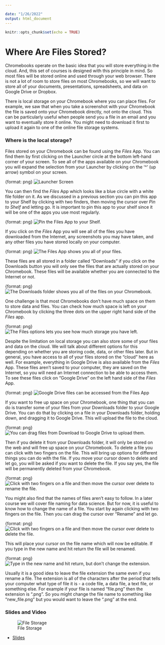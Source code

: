 ```yaml
---

date: "1/26/2022"
output: html_document
---
```


```r
knitr::opts_chunk$set(echo = TRUE)
```

# Where Are Files Stored?

Chromebooks operate on the basic idea that you will store everything in the cloud. And, this set of courses is designed with this principle in mind. So most files will be stored online and used through your web browser. There is not a lot of room to store files on most Chromebooks, so we will want to store all of your documents, presentations, spreadsheets, and data on Google Drive or Dropbox.

There is local storage on your Chromebook where you can place files. For example, we saw that when you take a screenshot with your Chromebook the file is saved onto your Chromebook directly, not onto the cloud. This can be particularly useful when people send you a file in an email and you want to eventually store it online. You might need to download it first to upload it again to one of the online file storage systems.

### Where is the local storage?

Files stored on your Chromebook can be found using the _Files_ App.
You can find them by first clicking on the Launcher circle at the bottom left-hand corner of your screen. To see all of the apps available on your Chromebook you will expand the selection from your Launcher by clicking on the '^' (up arrow) symbol on your screen.

{format: png}
![Launcher Screen](https://docs.google.com/presentation/d/1k9e4UEhxg63DWSFkV71u1ewQQe-4DopdXAMG35O0hkc/export/png?id=1k9e4UEhxg63DWSFkV71u1ewQQe-4DopdXAMG35O0hkc&pageid=g3a97bbb8d6_0_12)

You can then find the _Files_ App which looks like a blue circle with a white file folder on it. As we discussed in a previous section you can pin this app to your Shelf by clicking with two finders, then moving the cursor over _Pin to Shelf_ and letting go. It is important to pin this app to your shelf since it will be one of the apps you use most regularly.


{format: png}
![Pin the Files App to your Shelf.](https://docs.google.com/presentation/d/1k9e4UEhxg63DWSFkV71u1ewQQe-4DopdXAMG35O0hkc/export/png?id=1k9e4UEhxg63DWSFkV71u1ewQQe-4DopdXAMG35O0hkc&pageid=g3a97bbb8d6_0_93)


If you click on the _Files_ App you will see all of the files you have downloaded from the Internet, any screenshots you may have taken, and any other files you have stored locally on your computer.

{format: png}
![The Files App shows you all of your files.](https://docs.google.com/presentation/d/1k9e4UEhxg63DWSFkV71u1ewQQe-4DopdXAMG35O0hkc/export/png?id=1k9e4UEhxg63DWSFkV71u1ewQQe-4DopdXAMG35O0hkc&pageid=g3a97bbbaae_0_0)

These files are all stored in a folder called "Downloads" if you click on the Downloads button you will only see the files that are actually stored on your Chromebook. These files will be available whether you are connected to the Internet or not.

{format: png}
![The Downloads folder shows you all of the files on your Chromebook.](https://docs.google.com/presentation/d/1k9e4UEhxg63DWSFkV71u1ewQQe-4DopdXAMG35O0hkc/export/png?id=1k9e4UEhxg63DWSFkV71u1ewQQe-4DopdXAMG35O0hkc&pageid=g3a97bbbaae_0_6)


One challenge is that most Chromebooks don't have much space on them to store data and files. You can check how much space is left on your Chromebook by clicking the three dots on the upper right hand side of the _Files_ app.

{format: png}
![The Files options lets you see how much storage you have left.](https://docs.google.com/presentation/d/1k9e4UEhxg63DWSFkV71u1ewQQe-4DopdXAMG35O0hkc/export/png?id=1k9e4UEhxg63DWSFkV71u1ewQQe-4DopdXAMG35O0hkc&pageid=g3a97bbbaae_0_66)


Despite the limitation on local storage you can also store some of your files and data on the cloud. We will talk about different options for this depending on whether you are storing code, data, or other files later. But in general, you have access to all of your files stored on the "cloud" here as well. For example, everything in Google Drive is also available from the _Files_ App. These files aren't saved to your computer, they are saved on the Internet, so you will need an Internet connection to be able to access them. To see these files click on "Google Drive" on the left hand side of the _Files_ App.

{format: png}
![Google Drive files can be accessed from the Files App](https://docs.google.com/presentation/d/1k9e4UEhxg63DWSFkV71u1ewQQe-4DopdXAMG35O0hkc/export/png?id=1k9e4UEhxg63DWSFkV71u1ewQQe-4DopdXAMG35O0hkc&pageid=g3a97bbbaae_0_15)

If you want to free up space on your Chromebook, one thing that you can do is transfer some of your files from your Downloads folder to your Google Drive. You can do that by clicking on a file in your Downloads folder, holding down, and dragging it to Google Drive. This will upload the file to the cloud.

{format: png}
![You can drag files from Download to Google Drive to upload them.](https://docs.google.com/presentation/d/1k9e4UEhxg63DWSFkV71u1ewQQe-4DopdXAMG35O0hkc/export/png?id=1k9e4UEhxg63DWSFkV71u1ewQQe-4DopdXAMG35O0hkc&pageid=g3a97bbbaae_0_24)

 Then if you delete it from your Downloads folder, it will only be stored on the web and will free up space on your Chromebook. To delete a file you can click with two fingers on the file. This will bring up options for different things you can do with the file. If you move your cursor down to delete and let go, you will be asked if you want to delete the file. If you say yes, the file will be permanently deleted from your Chromebook.


{format: png}
![Click with two fingers on a file and then move the cursor over delete to rename the file. ](https://docs.google.com/presentation/d/1k9e4UEhxg63DWSFkV71u1ewQQe-4DopdXAMG35O0hkc/export/png?id=1k9e4UEhxg63DWSFkV71u1ewQQe-4DopdXAMG35O0hkc&pageid=g3a97bbbaae_0_38)

You might also find that the names of files aren't easy to follow. In a later course we will cover file naming for data science. But for now, it is useful to know how to change the name of a file. You start by again clicking with two fingers on the file. Then you can drag the cursor over "Rename" and let go.


{format: png}
![Click with two fingers on a file and then move the cursor over delete to delete the file. ](https://docs.google.com/presentation/d/1k9e4UEhxg63DWSFkV71u1ewQQe-4DopdXAMG35O0hkc/export/png?id=1k9e4UEhxg63DWSFkV71u1ewQQe-4DopdXAMG35O0hkc&pageid=g3a97bbbaae_0_49)

This will place your cursor on the file name which will now be editable. If you type in the new name and hit return the file will be renamed.

{format: png}
![Type in the new name and hit return, but don't change the extension.](https://docs.google.com/presentation/d/1k9e4UEhxg63DWSFkV71u1ewQQe-4DopdXAMG35O0hkc/export/png?id=1k9e4UEhxg63DWSFkV71u1ewQQe-4DopdXAMG35O0hkc&pageid=g3a97bbbaae_0_61)

Usually it is a good idea to leave the file extension the same even if you rename a file. The extension is all of the characters after the period that tells your computer what type of file it is - a code file, a data file, a text file, or something else. For example if your file is named "file.png" then the extension is ".png". So you might change the file name to something like "new_file.png" but you would want to leave the ".png" at the end.


### Slides and Video

![File Storage](https://www.youtube.com/watch?v=6V0MNlMYlg0)

* [Slides](https://docs.google.com/presentation/d/1k9e4UEhxg63DWSFkV71u1ewQQe-4DopdXAMG35O0hkc/edit?usp=sharing)
